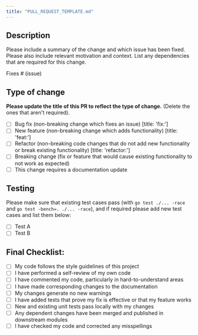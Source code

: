 ```yaml
---
title: "PULL_REQUEST_TEMPLATE.md"
---
```


## Description

Please include a summary of the change and which issue has been fixed. Please also include relevant motivation and context. List any dependencies that are required for this change.

Fixes # (issue)

## Type of change

**Please update the title of this PR to reflect the type of change.** (Delete the ones that aren't required).

- [ ] Bug fix (non-breaking change which fixes an issue) [title: 'fix:']
- [ ] New feature (non-breaking change which adds functionality) [title: 'feat:']
- [ ] Refactor (non-breaking code changes that do not add new functionality or break existing functionality) [title: 'refactor:']
- [ ] Breaking change (fix or feature that would cause existing functionality to not work as expected)
- [ ] This change requires a documentation update

## Testing

Please make sure that existing test cases pass (with `go test ./... -race` and `go test -bench=. ./... -race`),
and if required please add new test cases and list them below:

- [ ] Test A
- [ ] Test B

## Final Checklist:

- [ ] My code follows the style guidelines of this project
- [ ] I have performed a self-review of my own code
- [ ] I have commented my code, particularly in hard-to-understand areas
- [ ] I have made corresponding changes to the documentation
- [ ] My changes generate no new warnings
- [ ] I have added tests that prove my fix is effective or that my feature works
- [ ] New and existing unit tests pass locally with my changes
- [ ] Any dependent changes have been merged and published in downstream modules
- [ ] I have checked my code and corrected any misspellings
